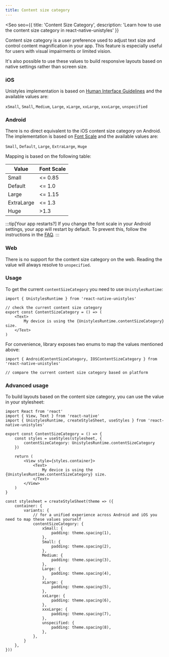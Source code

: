 ```yaml
---
title: Content size category
---
```



<Seo
    seo={{
        title: 'Content Size Category',
        description: 'Learn how to use the content size category in react-native-unistyles'
    }}
>

<Badge label="iOS" />
<Badge label="Android" />
<Badge label="2.0.0" />

Content size category is a user preference used to adjust text size and control content magnification in your app. This feature is especially useful for users with visual impairments or limited vision.

It's also possible to use these values to build responsive layouts based on native settings rather than screen size.


### iOS 

Unistyles implementation is based on [Human Interface Guidelines](https://developer.apple.com/design/human-interface-guidelines/typography#Specifications)
and the available values are:

`xSmall`, `Small`, `Medium`, `Large`, `xLarge`, `xxLarge`, `xxxLarge`, `unspecified`

### Android

There is no direct equivalent to the iOS content size category on Android. The implementation is based on [Font Scale](https://developer.android.com/reference/android/content/res/Configuration#fontScale)
and the available values are:

`Small`, `Default`, `Large`, `ExtraLarge`, `Huge`

Mapping is based on the following table:

| Value | Font Scale |
| ----- | ---------- |
| Small | \<= 0.85       |
| Default | \<= 1.0       |
| Large | \<= 1.15       |
| ExtraLarge | \<= 1.3    |
| Huge | >1.3      |

:::tip[Your app restarts?]
If you change the font scale in your Android settings, your app will restart by default. 
To prevent this, follow the instructions in the  [FAQ](/reference/faq/).
:::

### Web

There is no support for the content size category on the web.
Reading the value will always resolve to `unspecified`.

### Usage

To get the current `contentSizeCategory` you need to use `UnistylesRuntime`:

```tsx /contentSizeCategory/
import { UnistylesRuntime } from 'react-native-unistyles'

// check the current content size category
export const ContentSizeCategory = () => (
    <Text>
        My device is using the {UnistylesRuntime.contentSizeCategory} size.
    </Text>
)
```

For convenience, library exposes two enums to map the values mentioned above:

```tsx /AndroidContentSizeCategory/ /IOSContentSizeCategory/
import { AndroidContentSizeCategory, IOSContentSizeCategory } from 'react-native-unistyles'

// compare the current content size category based on platform
```

### Advanced usage

To build layouts based on the content size category, you can use the value in your stylesheet:

```tsx /contentSizeCategory/
import React from 'react'
import { View, Text } from 'react-native'
import { UnistylesRuntime, createStyleSheet, useStyles } from 'react-native-unistyles'

export const ContentSizeCategory = () => {
    const styles = useStyles(stylesheet, {
        contentSizeCategory: UnistylesRuntime.contentSizeCategory
    })

    return (
        <View style={styles.container}>
            <Text>
                My device is using the {UnistylesRuntime.contentSizeCategory} size.
            </Text>
        </View>
    )
}

const stylesheet = createStyleSheet(theme => ({
    container: {
        variants: {
            // for a unified experience across Android and iOS you need to map these values yourself
            contentSizeCategory: {
                xSmall: {
                    padding: theme.spacing(1),
                },
                Small: {
                    padding: theme.spacing(2),
                },
                Medium: {
                    padding: theme.spacing(3),
                },
                Large: {
                    padding: theme.spacing(4),
                },
                xLarge: {
                    padding: theme.spacing(5),
                },
                xxLarge: {
                    padding: theme.spacing(6),
                },
                xxxLarge: {
                    padding: theme.spacing(7),
                },
                unspecified: {
                    padding: theme.spacing(8),
                },
            },
        }
    },
}))
```

</Seo>

